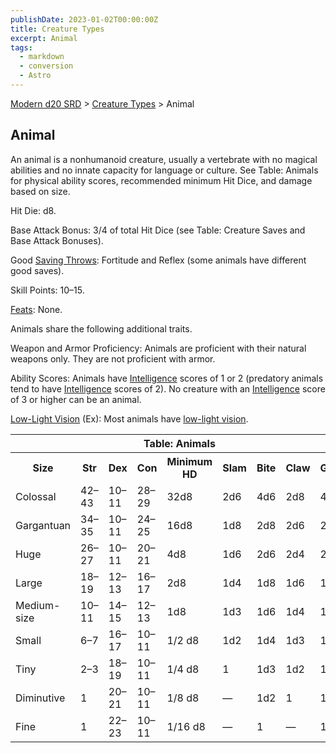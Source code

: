 ```yaml
---
publishDate: 2023-01-02T00:00:00Z
title: Creature Types
excerpt: Animal
tags:
  - markdown
  - conversion
  - Astro
---
```


[Modern d20 SRD](/#modernD20) > [Creature Types](modern-d20-srd-creature-types-index) > Animal

## Animal

An animal is a nonhumanoid creature, usually a vertebrate with no magical
abilities and no innate capacity for language or culture. See Table: Animals
for physical ability scores, recommended minimum Hit Dice, and damage based on
size.

Hit Die: d8.

Base Attack Bonus: 3/4 of total Hit Dice (see Table: Creature Saves and Base
Attack Bonuses).

Good [Saving Throws](modern-d20-srd-basics-saving-throws): Fortitude and
Reflex (some animals have different good saves).

Skill Points: 10–15.

[Feats](modern-d20-srd-feats-index): None.

Animals share the following additional traits.

Weapon and Armor Proficiency: Animals are proficient with their natural
weapons only. They are not proficient with armor.

Ability Scores: Animals have [Intelligence](modern-d20-srd-basics-ability-scores) scores of 1 or 2 (predatory animals tend to have
[Intelligence](modern-d20-srd-basics-ability-scores) scores of 2). No creature
with an [Intelligence](modern-d20-srd-basics-ability-scores) score of 3 or
higher can be an animal.

[Low-Light Vision](modern-d20-srd-special-abilities-low-light-vision) (Ex):
Most animals have [low-light vision](modern-d20-srd-special-abilities-low-light-vision).


<table> <tr><th colspan="9"> Table: Animals</th></tr> <tr><th> Size</th><th> Str</th><th> Dex</th><th> Con</th><th> Minimum HD</th><th> Slam</th><th> Bite</th><th> Claw</th><th> Gore </th></tr> <tr><td> Colossal</td><td> 42–43</td><td> 10–11</td><td> 28–29</td><td> 32d8</td><td> 2d6</td><td> 4d6</td><td> 2d8</td><td> 4d6 </td></tr> <tr class="shaded"><td> Gargantuan</td><td> 34–35</td><td> 10–11</td><td> 24–25</td><td> 16d8</td><td> 1d8</td><td> 2d8</td><td> 2d6</td><td> 2d8 </td></tr> <tr><td> Huge</td><td> 26–27</td><td> 10–11</td><td> 20–21</td><td> 4d8</td><td> 1d6</td><td> 2d6</td><td> 2d4</td><td> 2d6 </td></tr> <tr class="shaded"><td> Large</td><td> 18–19</td><td> 12–13</td><td> 16–17</td><td> 2d8</td><td> 1d4</td><td> 1d8</td><td> 1d6</td><td> 1d8 </td></tr> <tr><td> Medium-size</td><td> 10–11</td><td> 14–15</td><td> 12–13</td><td> 1d8</td><td> 1d3</td><td> 1d6</td><td> 1d4</td><td> 1d6 </td></tr> <tr class="shaded"><td> Small</td><td> 6–7</td><td> 16–17</td><td> 10–11</td><td> 1/2 d8</td><td> 1d2</td><td> 1d4</td><td> 1d3</td><td> 1d4 </td></tr> <tr><td> Tiny</td><td> 2–3</td><td> 18–19</td><td> 10–11</td><td> 1/4 d8</td><td> 1</td><td> 1d3</td><td> 1d2</td><td> 1d3 </td></tr> <tr class="shaded"><td> Diminutive</td><td> 1</td><td> 20–21</td><td> 10–11</td><td> 1/8 d8</td><td> —</td><td> 1d2</td><td> 1</td><td> 1d2 </td></tr> <tr><td> Fine</td><td> 1</td><td> 22–23</td><td> 10–11</td><td> 1/16 d8</td><td> —</td><td> 1</td><td> —</td><td> 1 </td></tr></table>


